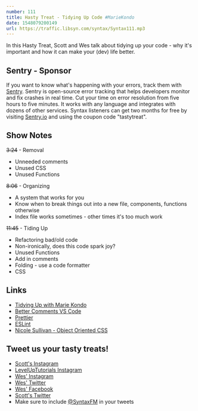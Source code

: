 ```yaml
---
number: 111
title: Hasty Treat - Tidying Up Code #MarieKondo
date: 1548079200149
url: https://traffic.libsyn.com/syntax/Syntax111.mp3
---
```


In this Hasty Treat, Scott and Wes talk about tidying up your code - why it's important and how it can make your (dev) life better.

## Sentry - Sponsor

If you want to know what's happening with your errors, track them with [Sentry](https://sentry.io/). Sentry is open-source error tracking that helps developers monitor and fix crashes in real time. Cut your time on error resolution from five hours to five minutes. It works with any language and integrates with dozens of other services. Syntax listeners can get two months for free by visiting [Sentry.io](https://sentry.io/) and using the coupon code "tastytreat".

## Show Notes

~~3:24~~ - Removal

* Unneeded comments
* Unused CSS
* Unused Functions

~~8:06~~ - Organizing

* A system that works for you
* Know when to break things out into a new file, components, functions otherwise
* Index file works sometimes - other times it's too much work

~~11:45~~ - Tiding Up

* Refactoring bad/old code
* Non-ironically, does this code spark joy?
* Unused Functions
* Add in comments
* Folding - use a code formatter
* CSS

## Links
* [Tidying Up with Marie Kondo](https://www.netflix.com/title/80209379)
* [Better Comments VS Code](https://marketplace.visualstudio.com/items?itemName=aaron-bond.better-comments)
* [Prettier](https://prettier.io/)
* [ESLint](https://eslint.org/)
* [Nicole Sullivan - Object Oriented CSS](https://www.slideshare.net/stubbornella/object-oriented-css)

## Tweet us your tasty treats!
* [Scott's Instagram](https://www.instagram.com/stolinski/)
* [LevelUpTutorials Instagram](https://www.instagram.com/LevelUpTutorials/)
* [Wes' Instagram](https://www.instagram.com/wesbos/)
* [Wes' Twitter](https://twitter.com/wesbos)
* [Wes' Facebook](https://www.facebook.com/wesbos.developer)
* [Scott's Twitter](https://twitter.com/stolinski)
* Make sure to include [@SyntaxFM](https://twitter.com/SyntaxFM) in your tweets